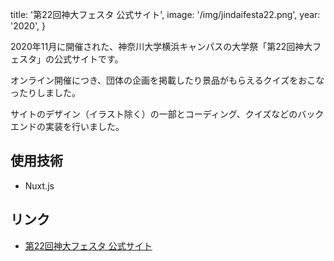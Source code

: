 
  title: '第22回神大フェスタ 公式サイト',
  image: '/img/jindaifesta22.png',
  year: '2020',
}

2020年11月に開催された、神奈川大学横浜キャンパスの大学祭「第22回神大フェスタ」の公式サイトです。

オンライン開催につき、団体の企画を掲載したり景品がもらえるクイズをおこなったりしました。

サイトのデザイン（イラスト除く）の一部とコーディング、クイズなどのバックエンドの実装を行いました。

## 使用技術

- Nuxt.js

## リンク

- [第22回神大フェスタ 公式サイト](https://jindaifesta.com/22/)

